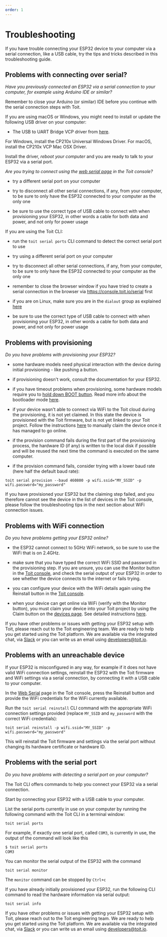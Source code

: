 ```yaml
---
order: 1
---
```


# Troubleshooting

If you have trouble connecting your ESP32 device to your computer via a serial connection, like a USB cable, try the tips and tricks described in this troubleshooting guide.

## Problems with connecting over serial?

_Have you previously connected an ESP32 via a serial connection to your computer, for example using Arduino IDE or similar?_

<Tabs>
<Tab label="YES">

Remember to close your Arduino (or similar) IDE before you continue with the serial connection steps with Toit.

</Tab>

<Tab label="NO">

If you are using macOS or Windows, you might need to install or update the following USB driver on your computer:

- The USB to UART Bridge VCP driver from [here](https://www.silabs.com/developers/usb-to-uart-bridge-vcp-drivers).

For Windows, install the CP210x Universal Windows Driver.
For macOS, install the CP210x VCP Mac OSX Driver.

Install the driver, _reboot your computer_ and you are ready to talk to your ESP32 via a serial port.

</Tab>
</Tabs>

_Are you trying to connect using the [web serial page](https://console.toit.io/serial) in the Toit console?_

<Tabs>
<Tab label="YES">

- try a different serial port on your computer

- try to disconnect all other serial connections, if any, from your computer, to be sure to only have the ESP32 connected to your computer as the only one

- be sure to use the correct type of USB cable to connect with when provisioning your ESP32, in other words a cable for both data and power, and not only for power usage

</Tab>

<Tab label="NO">

If you are using the Toit CLI:

- run the `toit serial ports` CLI command to detect the correct serial port to use

- try using a different serial port on your computer

- try to disconnect all other serial connections, if any, from your computer, to be sure to only have the ESP32 connected to your computer as the only one

- remember to close the browser window if you have tried to create a serial connection in the browser via https://console.toit.io/serial first

- if you are on Linux, make sure you are in the `dialout` group as explained [here](https://docs.espressif.com/projects/esp-idf/en/latest/esp32/get-started/establish-serial-connection.html#adding-user-to-dialout-on-linux)

- be sure to use the correct type of USB cable to connect with when provisioning your ESP32, in other words a cable for both data and power, and not only for power usage

</Tab>
</Tabs>

## Problems with provisioning

_Do you have problems with provisioning your ESP32?_

<Tabs>
<Tab label="YES">

- some hardware models need physical interaction with the device during initial provisioning - like pushing a button.

- if provisioning doesn't work, consult the documentation for your ESP32.

- if you have timeout problems when provisioning, some hardware models require you to [hold down BOOT button](https://randomnerdtutorials.com/solved-failed-to-connect-to-esp32-timed-out-waiting-for-packet-header/).
  Read more info about the bootloader mode [here](https://github.com/espressif/esptool/wiki/ESP32-Boot-Mode-Selection).

- if your device wasn't able to connect via WiFi to the Toit cloud during the provisioning, it is not yet claimed. In this state the device is provisioned with the Toit firmware,
  but is not yet linked to your Toit project. Follow the instructions [here](../claim) to manually claim the device once it has managed to go
  online.

- if the provision command fails during the first part of the provisioning process, the hardware ID (if any) is written to the local disk if possible and will be reused the next time the command is executed on the same computer.

- if the provision command fails, consider trying with a lower baud rate (here half the default baud rate):

```shell
toit serial provision --baud 460800 -p wifi.ssid="MY_SSID" -p wifi.password="my_password"
```

</Tab>
<Tab label="NO">

If you have provisioned your ESP32 but the claiming step failed, and you therefore cannot see the device in the list of devices in the Toit console,
please follow the troubleshooting tips in the next section about WiFi connection issues.

</Tab>
</Tabs>

## Problems with WiFi connection

_Do you have problems getting your ESP32 online?_

<Tabs>
<Tab label="YES">

- the ESP32 cannot connect to 5GHz WiFi network, so be sure to use the WiFi that is on 2.4GHz.

- make sure that you have typed the correct WiFi SSID and password in the provisioning step. If you are unsure, you can use the Monitor button in the
  [Toit console](https://console.toit.io/serial), and check the serial output of your ESP32 in order to see whether the device connects to the internet or fails trying.

- you can configure your device with the WiFi details again using the Reinstall button in the [Toit console](https://console.toit.io/serial).

- when your device can get online via WiFi (verify with the Monitor button), you must claim your device into your Toit project by using the Claim button on the [devices page](https://console.toit.io/devices). See detailed instructions [here](../claim).

</Tab>
<Tab label="NO">

If you have other problems or issues with getting your ESP32 setup with Toit, please reach out to the Toit engineering team. We are ready to help you get started using the Toit platform.
We are available via the integrated chat, via [Slack](https://chat.toit.io) or you can write us an email using developers@toit.io.

</Tab>
</Tabs>

## Problems with an unreachable device

If your ESP32 is misconfigured in any way, for example if it does not have valid WiFi connection settings, reinstall the ESP32 with the Toit firmware
and WiFi settings via a serial connection, by connecting it with a USB cable to your computer.

<Tabs>
<Tab label="Console">

In the [Web Serial](https://console.toit.io/serial) page in the Toit console, press the Reinstall button and provide the WiFi credentials for the WiFi currently available.

</Tab>

<Tab label="CLI">

Run the `toit serial reinstall` CLI command
with the appropriate WiFi connection settings provided (replace `MY_SSID` and `my_password` with the correct WiFi credentials):

```shell
toit serial reinstall -p wifi.ssid="MY_SSID" -p wifi.password="my_password"
```

</Tab>
</Tabs>

This will reinstall the Toit firmware and settings via the serial port without changing its hardware certificate or hardware ID.

## Problems with the serial port

_Do you have problems with detecting a serial port on your computer?_

<Tabs>
<Tab label="YES">

The Toit CLI offers commands to help you connect your ESP32 via a serial connection.

Start by connecting your ESP32 with a USB cable to your computer.

List the serial ports currently in use on your computer by running the following command with the Toit CLI in a terminal window:

```shell
toit serial ports
```

For example, if exactly one serial port, called `COM3`, is currently in use, the output of the command will look like this

```txt
$ toit serial ports
COM3
```

You can monitor the serial output of the ESP32 with the command

```shell
toit serial monitor
```

The `monitor` command can be stopped by `Ctrl+c`

If you have already initially provisioned your ESP32, run the following CLI command to read the hardware information via serial output:

```shell
toit serial info
```

</Tab>
<Tab label="NO">

If you have other problems or issues with getting your ESP32 setup with Toit, please reach out to the Toit engineering team. We are ready to help you get started using the Toit platform.
We are available via the integrated chat, via [Slack](https://chat.toit.io) or you can write us an email using developers@toit.io.

</Tab>
</Tabs>
